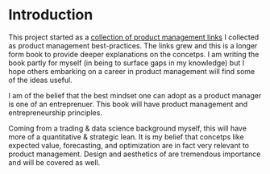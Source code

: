 # Introduction

This project started as a [collection of product management links](https://github.com/iveksl2/product_management_links) I collected as product management best-practices. The links grew and this is a longer form book to provide deeper explanations on the concetps. I am writing the book partly for myself (in being to surface gaps in my knowledge) but I hope others embarking on a career in product management will find some of the ideas useful.  

I am of the belief that the best mindset one can adopt as a product manager is one of an entreprenuer. This book will have product management and entrepreneurship principles. 

Coming from a trading & data science background myself, this will have more of a quantitative & strategic lean. It is my belief that concetps like expected value, forecasting, and optimization are in fact very relevant to product management. Design and aesthetics of are tremendous importance and will be covered as well. 





